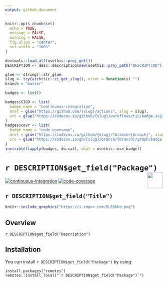 ```yaml
---
output: github_document
---
```


```r
knitr::opts_chunk$set(
  echo = TRUE, 
  message = FALSE,
  warning = FALSE,
  fig.align = "center", 
  out.width = "100%"
)

devtools::load_all(usethis::proj_get())
DESCRIPTION <- desc::description$new(usethis::proj_path("DESCRIPTION"))
```

```r
glue <- stringr::str_glue
slug <- tryCatch(tic::ci_get_slug(), error = function(e) "")
branch = "master"

badges <- list()

badges$CICD <- list(
  badge_name = "continuous-integration", 
  href = glue("https://github.com/{slug}/actions", slug = slug), 
  src = glue("https://codecov.io/github/{slug}/workflows/tic/badge.svg?branch={branch}", slug = slug, branch = branch)
)
badges$covr <- list(
  badge_name = "code-coverage", 
  href = glue("https://codecov.io/github/{slug}/?branch={branch}", slug = slug, branch = branch), 
  src = glue("https://codecov.io/gh/{slug}/branch/{branch}/graph/badge.svg", slug = slug, branch = branch)
)
invisible(lapply(badges, do.call, what = usethis::use_badge))
```

# ``r DESCRIPTION$get_field("Package")`` <img src='https://i.imgur.com/cLcAYfz.png' align="right" height="50"/>

<!-- badges: start -->
[![continuous-integration](https://codecov.io/github/data-science-competitions/template.project/workflows/tic/badge.svg?branch=master)](https://github.com/data-science-competitions/template.project/actions)
[![code-coverage](https://codecov.io/gh/data-science-competitions/template.project/branch/master/graph/badge.svg)](https://codecov.io/github/data-science-competitions/template.project/?branch=master)
<!-- badges: end -->

`r DESCRIPTION$get_field("Title")`
---

```r
knitr::include_graphics("https://i.imgur.com/RLEQkhe.png")
```

## Overview

`r DESCRIPTION$get_field("Description")`

## Installation

You can install ``r DESCRIPTION$get_field("Package")`` by using:

```
install.packages("remotes")
remotes::install_local("`r DESCRIPTION$get_field("Package")`")
```
